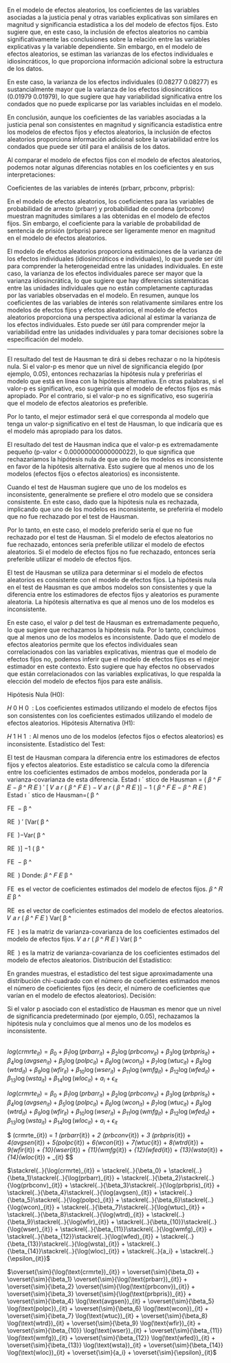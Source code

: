 En el modelo de efectos aleatorios,
los coeficientes de las variables asociadas a la justicia penal y otras
variables explicativas son similares en magnitud y significancia
estadística a los del modelo de efectos fijos. Esto sugiere que, en este
caso, la inclusión de efectos aleatorios no cambia significativamente
las conclusiones sobre la relación entre las variables explicativas y la
variable dependiente. Sin embargo, en el modelo de efectos aleatorios,
se estiman las varianzas de los efectos individuales e idiosincráticos,
lo que proporciona información adicional sobre la estructura de los
datos. 

En este caso, la varianza de los efectos individuales (0.08277
0.08277) es sustancialmente mayor que la varianza de los efectos
idiosincráticos (0.01979 0.01979), lo que sugiere que hay variabilidad
significativa entre los condados que no puede explicarse por las
variables incluidas en el modelo. 

En conclusión, aunque los coeficientes de las variables asociadas a la justicia penal son consistentes en
magnitud y significancia estadística entre los modelos de efectos fijos
y efectos aleatorios, la inclusión de efectos aleatorios proporciona
información adicional sobre la variabilidad entre los condados que puede
ser útil para el análisis de los datos.

Al comparar el modelo de efectos fijos con el modelo de efectos
aleatorios, podemos notar algunas diferencias notables en los
coeficientes y en sus interpretaciones:

Coeficientes de las variables de interés (prbarr, prbconv, prbpris):

En el modelo de efectos aleatorios, los coeficientes para las variables
de probabilidad de arresto (prbarr) y probabilidad de condena (prbconv)
muestran magnitudes similares a las obtenidas en el modelo de efectos
fijos. Sin embargo, el coeficiente para la variable de probabilidad de
sentencia de prisión (prbpris) parece ser ligeramente menor en magnitud
en el modelo de efectos aleatorios. 

El modelo de efectos aleatorios proporciona estimaciones de la varianza
de los efectos individuales (idiosincráticos e individuales), lo que
puede ser útil para comprender la heterogeneidad entre las unidades
individuales. En este caso, la varianza de los efectos individuales
parece ser mayor que la varianza idiosincrática, lo que sugiere que hay
diferencias sistemáticas entre las unidades individuales que no están
completamente capturadas por las variables observadas en el modelo. En
resumen, aunque los coeficientes de las variables de interés son
relativamente similares entre los modelos de efectos fijos y efectos
aleatorios, el modelo de efectos aleatorios proporciona una perspectiva
adicional al estimar la varianza de los efectos individuales. Esto puede
ser útil para comprender mejor la variabilidad entre las unidades
individuales y para tomar decisiones sobre la especificación del modelo.


------------------------------------------------------------------------------------

El resultado del test de Hausman te dirá si debes rechazar o no la 
hipótesis nula. Si el valor-p es menor que un nivel de significancia
elegido (por ejemplo, 0.05), entonces rechazarías la hipótesis nula y
preferirías el modelo que está en línea con la hipótesis alternativa. En
otras palabras, si el valor-p es significativo, eso sugeriría que el
modelo de efectos fijos es más apropiado. Por el contrario, si el
valor-p no es significativo, eso sugeriría que el modelo de efectos
aleatorios es preferible.

Por lo tanto, el mejor estimador será el que corresponda al modelo que
tenga un valor-p significativo en el test de Hausman, lo que indicaría
que es el modelo más apropiado para los datos.

El resultado del test de Hausman indica que el valor-p es extremadamente
pequeño (p-valor \< 0.00000000000000022), lo que significa que
rechazaríamos la hipótesis nula de que uno de los modelos es
inconsistente en favor de la hipótesis alternativa. Esto sugiere que al
menos uno de los modelos (efectos fijos o efectos aleatorios) es
inconsistente.

Cuando el test de Hausman sugiere que uno de los modelos es
inconsistente, generalmente se prefiere el otro modelo que se considera
consistente. En este caso, dado que la hipótesis nula es rechazada,
implicando que uno de los modelos es inconsistente, se preferiría el
modelo que no fue rechazado por el test de Hausman.

Por lo tanto, en este caso, el modelo preferido sería el que no fue
rechazado por el test de Hausman. Si el modelo de efectos aleatorios no
fue rechazado, entonces sería preferible utilizar el modelo de efectos
aleatorios. Si el modelo de efectos fijos no fue rechazado, entonces
sería preferible utilizar el modelo de efectos fijos.

El test de Hausman se utiliza para determinar si el modelo de efectos
aleatorios es consistente con el modelo de efectos fijos. La hipótesis
nula en el test de Hausman es que ambos modelos son consistentes y que
la diferencia entre los estimadores de efectos fijos y aleatorios es
puramente aleatoria. La hipótesis alternativa es que al menos uno de los
modelos es inconsistente.

En este caso, el valor p del test de Hausman es extremadamente pequeño,
lo que sugiere que rechazamos la hipótesis nula. Por lo tanto,
concluimos que al menos uno de los modelos es inconsistente. Dado que el
modelo de efectos aleatorios permite que los efectos individuales sean
correlacionados con las variables explicativas, mientras que el modelo
de efectos fijos no, podemos inferir que el modelo de efectos fijos es
el mejor estimador en este contexto. Esto sugiere que hay efectos no
observados que están correlacionados con las variables explicativas, lo
que respalda la elección del modelo de efectos fijos para este análisis.

Hipótesis Nula (H0):

𝐻 0 H 0 ​ : Los coeficientes estimados utilizando el modelo de efectos
fijos son consistentes con los coeficientes estimados utilizando el
modelo de efectos aleatorios. Hipótesis Alternativa (H1):

𝐻 1 H 1 ​ : Al menos uno de los modelos (efectos fijos o efectos
aleatorios) es inconsistente. Estadístico del Test:

El test de Hausman compara la diferencia entre los estimadores de
efectos fijos y efectos aleatorios. Este estadístico se calcula como la
diferencia entre los coeficientes estimados de ambos modelos, ponderada
por la varianza-covarianza de esta diferencia. Estad ı ˊ stico de
Hausman = ( 𝛽 \^ 𝐹 𝐸 − 𝛽 \^ 𝑅 𝐸 ) ′ [ 𝑉 𝑎 𝑟 ( 𝛽 \^ 𝐹 𝐸 ) − 𝑉 𝑎 𝑟 ( 𝛽 \^
𝑅 𝐸 )] − 1 ( 𝛽 \^ 𝐹 𝐸 − 𝛽 \^ 𝑅 𝐸 ) Estad ı ˊ stico de Hausman=( β \^ ​

FE ​ − β \^ ​

RE ​ ) ′ [Var( β \^ ​

FE ​ )−Var( β \^ ​

RE ​ )] −1 ( β \^ ​

FE ​ − β \^ ​

RE ​ ) Donde: 𝛽 \^ 𝐹 𝐸 β \^ ​

FE ​ es el vector de coeficientes estimados del modelo de efectos fijos.
𝛽 \^ 𝑅 𝐸 β \^ ​

RE ​ es el vector de coeficientes estimados del modelo de efectos
aleatorios. 𝑉 𝑎 𝑟 ( 𝛽 \^ 𝐹 𝐸 ) Var( β \^ ​

FE ​ ) es la matriz de varianza-covarianza de los coeficientes estimados
del modelo de efectos fijos. 𝑉 𝑎 𝑟 ( 𝛽 \^ 𝑅 𝐸 ) Var( β \^ ​

RE ​ ) es la matriz de varianza-covarianza de los coeficientes estimados
del modelo de efectos aleatorios. Distribución del Estadístico:

En grandes muestras, el estadístico del test sigue aproximadamente una
distribución chi-cuadrado con el número de coeficientes estimados menos
el número de coeficientes fijos (es decir, el número de coeficientes que
varían en el modelo de efectos aleatorios). Decisión:

Si el valor p asociado con el estadístico de Hausman es menor que un
nivel de significancia predeterminado (por ejemplo, 0.05), rechazamos la
hipótesis nula y concluimos que al menos uno de los modelos es
inconsistente.



\
$log(crmrte_{it}) = \beta_0 + \beta_1\log(prbarr_{it}) + \beta_2\log(prbconv_{it}) + \beta_3\log(prbpris_{it})+ \beta_4\log(avgsen_{it}) + \beta_5\log(polpc_{it}) + \beta_6\log(wcon_{it}) + \beta_7\log(wtuc_{it}) + \beta_8\log(wtrd_{it}) + \beta_9\log(wfir_{it}) + \beta_{10}\log(wser_{it}) + \beta_{11}\log(wmfg_{it}) + \beta_{12}\log(wfed_{it}) + \beta_{13}\log(wsta_{it}) + \beta_{14}\log(wloc_{it}) + a_i + \epsilon_{it}$\

$log(crmrte_{it}) = \beta_0 + \beta_1\log(prbarr_{it}) + \beta_2\log(prbconv_{it}) + \beta_3\log(prbpris_{it})+ \beta_4\log(avgsen_{it}) + \beta_5\log(polpc_{it}) + \beta_6\log(wcon_{it}) + \beta_7\log(wtuc_{it}) + \beta_8\log(wtrd_{it}) + \beta_9\log(wfir_{it}) + \beta_{10}\log(wser_{it}) + \beta_{11}\log(wmfg_{it}) + \beta_{12}\log(wfed_{it}) + \beta_{13}\log(wsta_{it}) + \beta_{14}\log(wloc_{it}) + a_i + \epsilon_{it}$

$ \Delta \log(crmrte_{it}) = \beta_1 \Delta \log(prbarr_{it}) + \beta_2 \Delta \log(prbconv_{it}) + \beta_3 \Delta \log(prbpris_{it}) + \beta_4\Delta \log(avgsen_{it}) + \beta_5\Delta \log(polpc_{it}) + \beta_6\Delta \log(wcon_{it}) + \beta_7\Delta \log(wtuc_{it}) + \beta_8\Delta \log(wtrd_{it}) + \beta_9\Delta \log(wfir_{it}) + \beta_{10}\Delta \log(wser_{it}) + \beta_{11}\Delta \log(wmfg_{it}) + \beta_{12}\Delta \log(wfed_{it}) + \beta_{13}\Delta \log(wsta_{it}) + \beta_{14}\Delta \log(wloc_{it}) + \Delta \epsilon_{it} $$



$\stackrel{..}{\log(crmrte)_{it}} = \stackrel{..}{\beta_0} + \stackrel{..}{\beta_1}\stackrel{..}{\log(prbarr)_{it}} + \stackrel{..}{\beta_2}\stackrel{..}{\log(prbconv)_{it}} + \stackrel{..}{\beta_3}\stackrel{..}{\log(prbpris)_{it}} + \stackrel{..}{\beta_4}\stackrel{..}{\log(avgsen)_{it}} + \stackrel{..}{\beta_5}\stackrel{..}{\log(polpc)_{it}} + \stackrel{..}{\beta_6}\stackrel{..}{\log(wcon)_{it}} + \stackrel{..}{\beta_7}\stackrel{..}{\log(wtuc)_{it}} + \stackrel{..}{\beta_8}\stackrel{..}{\log(wtrd)_{it}} + \stackrel{..}{\beta_9}\stackrel{..}{\log(wfir)_{it}} + \stackrel{..}{\beta_{10}}\stackrel{..}{\log(wser)_{it}} + \stackrel{..}{\beta_{11}}\stackrel{..}{\log(wmfg)_{it}} + \stackrel{..}{\beta_{12}}\stackrel{..}{\log(wfed)_{it}} + \stackrel{..}{\beta_{13}}\stackrel{..}{\log(wsta)_{it}} + \stackrel{..}{\beta_{14}}\stackrel{..}{\log(wloc)_{it}} + \stackrel{..}{a_i} + \stackrel{..}{\epsilon_{it}}$



$\overset{\sim}{\log(\text{crmrte})_{it}} = \overset{\sim}{\beta_0} + \overset{\sim}{\beta_1} \overset{\sim}{\log(\text{prbarr})_{it}} + \overset{\sim}{\beta_2} \overset{\sim}{\log(\text{prbconv})_{it}} + \overset{\sim}{\beta_3} \overset{\sim}{\log(\text{prbpris})_{it}} + \overset{\sim}{\beta_4} \log(\text{avgsen})_{it} + \overset{\sim}{\beta_5} \log(\text{polpc})_{it} + \overset{\sim}{\beta_6} \log(\text{wcon})_{it} + \overset{\sim}{\beta_7} \log(\text{wtuc})_{it} + \overset{\sim}{\beta_8} \log(\text{wtrd})_{it} + \overset{\sim}{\beta_9} \log(\text{wfir})_{it} + \overset{\sim}{\beta_{10}} \log(\text{wser})_{it} + \overset{\sim}{\beta_{11}} \log(\text{wmfg})_{it} + \overset{\sim}{\beta_{12}} \log(\text{wfed})_{it} + \overset{\sim}{\beta_{13}} \log(\text{wsta})_{it} + \overset{\sim}{\beta_{14}} \log(\text{wloc})_{it} + \overset{\sim}{a_i} + \overset{\sim}{\epsilon}_{it}$